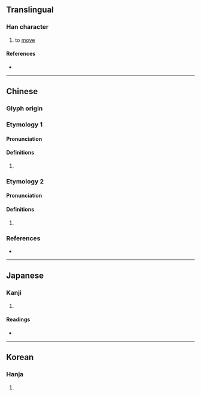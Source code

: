 {{character info/new}}
==Translingual==

===Han character===
{{Han char|rn=30|rad=口|as=04|sn=7|four=61010|canj=ROP|ids=⿰口化}}

# to [[move]]

====References====
* {{Han ref|kx=0178.120|dkj=03348|dj=0395.170|hdz=10590.050|uh=542A|ud=21546|bh=CA78|bd=51832}}

----

==Chinese==

===Glyph origin===
{{Han etym}}

===Etymology 1===
{{zh-forms}}

====Pronunciation====
{{zh-pron
|m=é
|c=ngo4
|mc=y
|oc=y
|cat=
}}

====Definitions====
{{zh-hanzi}}

# {{rfdef|zh}}

===Etymology 2===
{{zh-forms}}

====Pronunciation====
{{zh-pron
|m=huā
|c=faa4
|mc=y
|oc=y
|cat=
}}

====Definitions====
{{zh-hanzi}}

# {{rfdef|zh}}

===References===
* {{R:yue:mfccd}}

----

==Japanese==

===Kanji===
{{ja-kanji|grade=|rs=口04}}

# {{defn|lang=ja|sort=口04}}

====Readings====
* {{ja-readings|on=[[ぐう]] (gū), [[げ]] (ge)|kun=[[うごく]] (ugoku), [[かえる]] (kaeru), [[かわる]] (kawaru)}}

----

==Korean==

===Hanja===
{{ko-hanja|hangeul=와|rv=wa|mr=wa}}

# {{defn|lang=ko|sort=口04}}